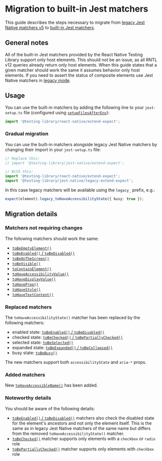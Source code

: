 # Migration to built-in Jest matchers

This guide describes the steps necessary to migrate from [legacy Jest Native matchers v5](https://github.com/testing-library/jest-native) to [built-in Jest matchers](docs/api/jest-matchers).

## General notes

All of the built-in Jest matchers provided by the React Native Testing Library support only host elements. This should not be an issue, as all RNTL v12 queries already return only host elements. When this guide states that a given matcher should work the same it assumes behavior only host elements. If you need to assert the status of composite elements use Jest Native matchers in [legacy mode](#gradual-migration).

## Usage

You can use the built-in matchers by adding the following line to your `jest-setup.ts` file (configured using [`setupFilesAfterEnv`](https://jestjs.io/docs/configuration#setupfilesafterenv-array)):

```ts title=jest-setup.ts
import '@testing-library/react-native/extend-expect';
```

### Gradual migration

You can use the built-in matchers alongside legacy Jest Native matchers by changing their import in your `jest-setup.ts` file:

```ts
// Replace this:
// import '@testing-library/jest-native/extend-expect';

// With this:
import '@testing-library/react-native/extend-expect';
import '@testing-library/jest-native/legacy-extend-expect';
```

In this case legacy matchers will be available using the `legacy_` prefix, e.g.:

```ts
expect(element).legacy_toHaveAccessibilityState({ busy: true });
```

## Migration details

### Matchers not requiring changes

The following matchers should work the same:

- [`toBeEmptyElement()`](docs/api/jest-matchers#tobeemptyelement)
- [`toBeEnabled()` / `toBeDisabled()`](docs/api/jest-matchers#tobeenabled)
- [`toBeOnTheScreen()`](docs/api/jest-matchers#tobeonthescreen)
- [`toBeVisible()`](docs/api/jest-matchers#tobevisible)
- [`toContainElement()`](docs/api/jest-matchers#tocontainelement)
- [`toHaveAccessibilityValue()`](docs/api/jest-matchers#tohaveaccessibilityvalue)
- [`toHaveDisplayValue()`](docs/api/jest-matchers#tohavedisplayvalue)
- [`toHaveProp()`](docs/api/jest-matchers#tohaveprop)
- [`toHaveStyle()`](docs/api/jest-matchers#tohavestyle)
- [`toHaveTextContent()`](docs/api/jest-matchers#tohavetextcontent)

### Replaced matchers

The `toHaveAccessibilityState()` matcher has been replaced by the following matchers:

- enabled state: [`toBeEnabled()` / `toBeDisabled()`](docs/api/jest-matchers#tobeenabled)
- checked state: [`toBeChecked()` / `toBePartiallyChecked()`](docs/api/jest-matchers#tobechecked)
- selected state: [`toBeSelected()`](docs/api/jest-matchers#tobeselected)
- expanded state: [`toBeExpanded()` / `toBeCollapsed()`](docs/api/jest-matchers#tobeexpanded)
- busy state: [`toBeBusy()`](docs/api/jest-matchers#tobebusy)

The new matchers support both `accessibilityState` and `aria-*` props.

### Added matchers

New [`toHaveAccessibleName()`](docs/api/jest-matchers#tohaveaccessiblename) has been added.

### Noteworthy details

You should be aware of the following details:

- [`toBeEnabled()` / `toBeDisabled()`](docs/api/jest-matchers#tobeenabled) matchers also check the disabled state for the element's ancestors and not only the element itself. This is the same as in legacy Jest Native matchers of the same name but differs from the removed `toHaveAccessibilityState()` matcher.
- [`toBeChecked()`](docs/api/jest-matchers#tobechecked) matcher supports only elements with a `checkbox` or `radio` role
- [`toBePartiallyChecked()`](docs/api/jest-matchers#tobechecked) matcher supports only elements with `checkbox` role
